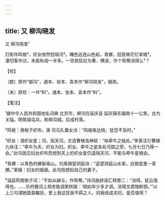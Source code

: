 ```yaml
---
---
---
```

title: 又 柳沟晓发
---



又 柳沟晓发¹





灯影伴鸣梭²，织女依然怨隔河³。曙色远连山色起，青螺，回首微茫忆翠蛾⁴。　　凄切客中过，未抵秋闺一半多。一世疏狂应为著，横波，作个鸳鸯消得么⁵？





【校】


〔题〕原作“御沟”，通本、张本、袁本作“柳沟晓发”，据改。

〔未〕原校：一作“料”。通本、张本、袁本作“料”。





【笺注】


¹据中华人民共和国地名词典 北京市，柳沟在延庆县 延庆镇东偏南十一公里。古为关隘。明筑城屯兵，称柳沟城。后成村落。

²鸣梭：用梭子织布。唐 司马扎蚕女诗：“鸣梭夜达晓，犹恐不及时。”

³织女：谓织女星；河，指天河。文选曹植洛神赋：“咏牵牛之独处。”李善注引曹植九咏注：“牵牛为夫，织女为妇。织女、牵牛之星各处河鼓之旁，七月七日乃得一会。”此句因见妇女织布而想到天上的织女星仍遥隔天河，不能与牵牛星相会。

⁴青螺：以青色的螺髻喻山。刘禹锡望洞庭诗：“遥望洞庭山水翠，白银盘里一青螺。”翠蛾：妇女的蛾眉。此句指想起自己的妻子。

⁵温庭筠南歌子词：“不如从嫁与，作鸳鸯。”诗词曲辞语汇释卷二：“消得，犹云值得也。……乐府雅词上郑彦能调笑转踏：‘相如年少多才调，消得文君暗断肠。’”以上三句谓她盈盈瞩目，爱上我这狂放不羁之人，同我结成夫妇，是否值得？